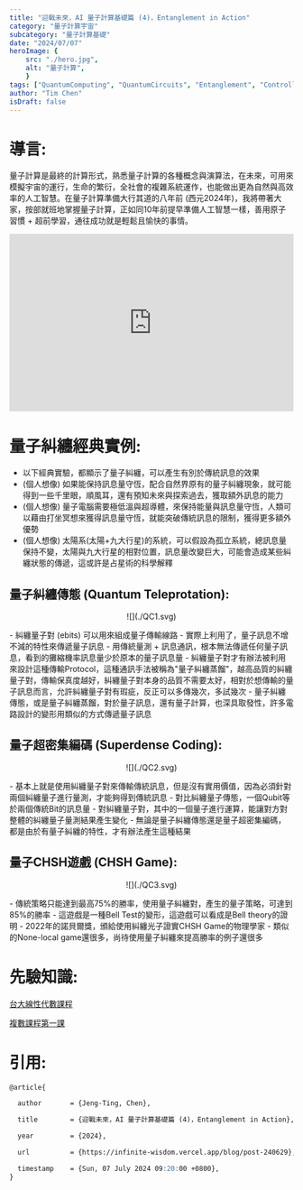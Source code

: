 ```yaml
---
title: "迎戰未來，AI 量子計算基礎篇 (4)，Entanglement in Action"
category: "量子計算宇宙"
subcategory: "量子計算基礎"
date: "2024/07/07"
heroImage: {
    src: "./hero.jpg",
    alt: "量子計算",
    }
tags: ["QuantumComputing", "QuantumCircuits", "Entanglement", "ControlledNOT",'ControlledSWAP',"Qiskit", "braket", "CartesianProduct", "TensorProduct", "ProbabilityState", "independent", "AI量子計算", "量子計算基礎", "3C"]
author: "Tim Chen"
isDraft: false
---
```

# 導言:
量子計算是最終的計算形式，熟悉量子計算的各種概念與演算法，在未來，可用來模擬宇宙的運行，生命的繁衍，全社會的複雜系統運作，也能做出更為自然與高效率的人工智慧。在量子計算準備大行其道的八年前 (西元2024年)，我將帶著大家，按部就班地掌握量子計算，正如同10年前提早準備人工智慧一樣，善用原子習慣 + 超前學習，通往成功就是輕鬆且愉快的事情。

<p align="center"><iframe width="100%" height="315" src="https://www.youtube.com/embed/GSsElSQgMbU?si=H1TRmBKCFY-4EqJy" frameborder="0" allow="accelerometer; autoplay; clipboard-write; encrypted-media; gyroscope; picture-in-picture" allowfullscreen></iframe></p>

# 量子糾纏經典實例:
- 以下經典實驗，都顯示了量子糾纏，可以產生有別於傳統訊息的效果
- (個人想像) 如果能保持訊息量守恆，配合自然界原有的量子糾纏現象，就可能得到一些千里眼，順風耳，還有預知未來與探索過去，獲取額外訊息的能力
- (個人想像) 量子電腦需要極低溫與超導體，來保持能量與訊息量守恆，人類可以藉由打坐冥想來獲得訊息量守恆，就能突破傳統訊息的限制，獲得更多額外優勢
- (個人想像) 太陽系(太陽+九大行星)的系統，可以假設為孤立系統，總訊息量保持不變，太陽與九大行星的相對位置，訊息量改變巨大，可能會造成某些糾纏狀態的傳遞，這或許是占星術的科學解釋

## 量子糾纏傳態 (Quantum Teleprotation):
<p align="center">![](./QC1.svg)</p>
- 糾纏量子對 (ebits) 可以用來組成量子傳輸線路
- 實際上利用了，量子訊息不增不減的特性來傳遞量子訊息
- 用傳統量測 + 訊息通訊，根本無法傳遞任何量子訊息，看到的攤縮機率訊息量少於原本的量子訊息量
- 糾纏量子對才有辦法被利用來設計這種傳輸Protocol，這種通訊手法被稱為"量子糾纏蒸餾"，越高品質的糾纏量子對，傳輸保真度越好，糾纏量子對本身的品質不需要太好，相對於想傳輸的量子訊息而言，允許糾纏量子對有瑕疵，反正可以多傳幾次，多試幾次
- 量子糾纏傳態，或是量子糾纏蒸餾，對於量子訊息，還有量子計算，也深具取發性，許多電路設計的變形用類似的方式傳遞量子訊息

## 量子超密集編碼 (Superdense Coding):
<p align="center">![](./QC2.svg)</p>
- 基本上就是使用糾纏量子對來傳輸傳統訊息，但是沒有實用價值，因為必須針對兩個糾纏量子進行量測，才能夠得到傳統訊息
- 對比糾纏量子傳態，一個Qubit等於兩個傳統Bit的訊息量
- 對糾纏量子對，其中的一個量子進行運算，能讓對方對整體的糾纏量子量測結果產生變化
- 無論是量子糾纏傳態還是量子超密集編碼，都是由於有量子糾纏的特性，才有辦法產生這種結果

## 量子CHSH遊戲 (CHSH Game):
<p align="center">![](./QC3.svg)</p>
- 傳統策略只能達到最高75%的勝率，使用量子糾纏對，產生的量子策略，可達到85%的勝率
- 這遊戲是一種Bell Test的變形，這遊戲可以看成是Bell theory的證明
- 2022年的諾貝爾獎，頒給使用糾纏光子證實CHSH Game的物理學家
- 類似的None-local game還很多，尚待使用量子糾纏來提高勝率的例子還很多


# 先驗知識:
[台大線性代數課程](https://ocw.aca.ntu.edu.tw/ntu-ocw/ocw/cou/102S207)

[複數課程第一課](https://ocw.nthu.edu.tw/ocw/index.php?page=chapter&cid=289&chid=6153)

# 引用:
```markdown
@article{

  author       = {Jeng-Ting, Chen},

  title        = {迎戰未來，AI 量子計算基礎篇 (4)，Entanglement in Action},  

  year         = {2024},

  url          = {https://infinite-wisdom.vercel.app/blog/post-240629},  

  timestamp    = {Sun, 07 July 2024 09:20:00 +0800},
}
```